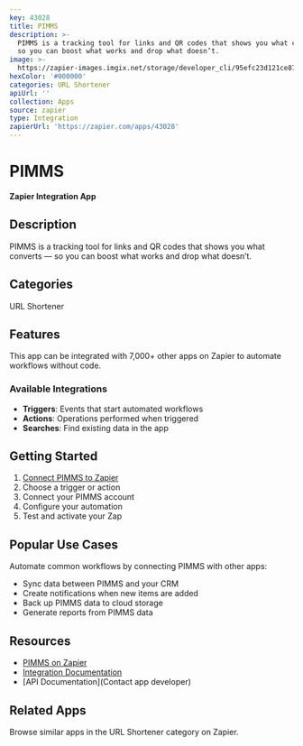 ```yaml
---
key: 43028
title: PIMMS
description: >-
  PIMMS is a tracking tool for links and QR codes that shows you what converts —
  so you can boost what works and drop what doesn’t.
image: >-
  https://zapier-images.imgix.net/storage/developer_cli/95efc23d121ce874bd92a25ce2b28ebb.png?auto=format%2Ccompress&ixlib=python-3.0.0&q=50
hexColor: '#000000'
categories: URL Shortener
apiUrl: ''
collection: Apps
source: zapier
type: Integration
zapierUrl: 'https://zapier.com/apps/43028'
---
```

# PIMMS

**Zapier Integration App**

## Description

PIMMS is a tracking tool for links and QR codes that shows you what converts — so you can boost what works and drop what doesn’t.

## Categories

URL Shortener

## Features

This app can be integrated with 7,000+ other apps on Zapier to automate workflows without code.

### Available Integrations

- **Triggers**: Events that start automated workflows
- **Actions**: Operations performed when triggered
- **Searches**: Find existing data in the app

## Getting Started

1. [Connect PIMMS to Zapier](https://zapier.com/apps/43028)
2. Choose a trigger or action
3. Connect your PIMMS account
4. Configure your automation
5. Test and activate your Zap

## Popular Use Cases

Automate common workflows by connecting PIMMS with other apps:

- Sync data between PIMMS and your CRM
- Create notifications when new items are added
- Back up PIMMS data to cloud storage
- Generate reports from PIMMS data

## Resources

- [PIMMS on Zapier](https://zapier.com/apps/43028)
- [Integration Documentation](https://zapier.com/apps/43028/integrations)
- [API Documentation](Contact app developer)

## Related Apps

Browse similar apps in the URL Shortener category on Zapier.
